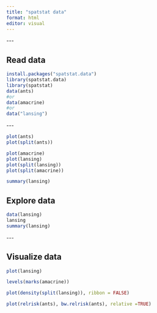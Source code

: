 ---
title: "spatstat data"
format: html
editor: visual
---

\-\--

## Read data

```{r}
install.packages("spatstat.data")
library(spatstat.data)
library(spatstat)
data(ants)
#or
data(amacrine)
#or
data("lansing")
```

\-\--

```{r}

plot(ants)
plot(split(ants))

plot(amacrine)
plot(lansing)
plot(split(lansing))
plot(split(amacrine))
```

```{r}
summary(lansing)
```

## Explore data

```{r}
data(lansing)
lansing
summary(lansing)
```

\-\--

## Visualize data

```{r}
plot(lansing)
```

```{r}
levels(marks(amacrine))
```

```{r}

plot(density(split(lansing)), ribbon = FALSE)
```

```{r}
plot(relrisk(ants), bw.relrisk(ants), relative =TRUE)
```
